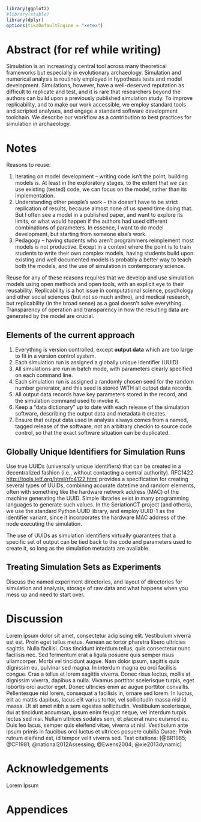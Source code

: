 
```r
library(ggplot2) 
#library(xtable) 
library(dplyr)
options(tikzDefaultEngine = "xetex")
```

# Abstract (for ref while writing) #

Simulation is an increasingly central tool across many theoretical frameworks but especially in evolutionary archaeology. Simulation and numerical analysis is routinely employed in hypothesis tests and model development. Simulations, however, have a well-deserved reputation as difficult to replicate and test, and it is rare that researchers beyond the authors can build upon a previously published simulation study. To improve replicability, and to make our work accessible, we employ standard tools and scripted analyses, and engage a standard software development toolchain. We describe our workflow as a contribution to best practices for simulation in archaeology.


# Notes

\begin{outline}[enumerate]
	\1 Simulations are almost never reused and built upon, and simulated data are not reused for multiple studies
		\2 Should we expect to reuse code?  Yes.  
		\2 Should we expect to reuse simulated data?  Yes, under suitable circumstances.
		\2 Example of cultural transmission models - we reimplement the same models over and over.  Why?   
	\1 Difficulties in sharing, reusing, and replicating simulations
		\2 Baz
\end{outline}

Reasons to reuse:

1.  Iterating on model development -- writing code isn't the point, building models is.  At least in the exploratory stages, to the extent that we can use existing (tested) code, we can focus on the model, rather than its implementation.  
1.  Understanding other people's work -- this doesn't have to be strict replication of results, because almost none of us spend time doing that.  But I often see a model in a published paper, and want to explore its limits, or what would happen if the authors had used different combinations of parameters.  In essence, I want to do model development, but starting from someone else's work.  
1.  Pedagogy -- having students who aren't programmers reimplement most models is not productive.  Except in a context where the point is to train students to write their own complex models, having students build upon existing and well documented models is probably a better way to teach both the models, and the use of simulation in contemporary science.  

Reuse for any of these reasons requires that we develop and use simulation models using open methods and open tools, with an explicit eye to their reusability.  Replicability is a hot issue in computational science, psychology and other social sciences (but not so much anthro), and medical research, but replicability (in the broad sense) as a goal doesn't solve everything.  Transparency of operation and transparency in how the resulting data are generated by the model are crucial.  



## Elements of the current approach ##

1.  Everything is version controlled, except **output data** which are too large to fit in a version control system. 
1.  Each simulation run is assigned a globally unique identifier (UUID)
1.  All simulations are run in batch mode, with parameters clearly specified on each command line.
1.  Each simulation run is assigned a randomly chosen seed for the random number generator, and this seed is stored WITH all output data records.
1.  All output data records have key parameters stored in the record, and the simulation command used to invoke it.  
1.  Keep a "data dictionary" up to date with each release of the simulation software, describing the output data and metadata it creates.
1.  Ensure that output data used in analysis always comes from a named, tagged release of the software, not an arbitrary checkin to source code control, so that the exact software situation can be duplicated.  


## Globally Unique Identifiers for Simulation Runs ##

Use true UUIDs (universally unique identifiers) that can be created in a decentralized fashion (i.e., without contacting a central authority).  RFC1422 [http://tools.ietf.org/html/rfc4122.html](http://tools.ietf.org/html/rfc4122.html) provides a specification for creating several types of UUIDs, combining accurate datetime and random elements, often with something like the hardware network address (MAC) of the machine generating the UUID.  Simple libraries exist in many programming languages to generate such values.  In the SeriationCT project (and others), we use the standard Python UUID library, and employ UUID-1 as the identifier variant, since it incorporates the hardware MAC address of the node executing the simulation.  

The use of UUIDs as simulation identifiers virtually guarantees that a specific set of output can be tied back to the code and parameters used to create it, so long as the simulation metadata are available.  


## Treating Simulation Sets as Experiments ##

Discuss the named experiment directories, and layout of directories for simulation and analysis, storage of raw data and what happens when you mess up and need to start over.  


# Discussion

Lorem ipsum dolor sit amet, consectetur adipiscing elit. Vestibulum viverra est est. Proin eget tellus metus. Aenean ac tortor pharetra libero ultricies sagittis. Nulla facilisi. Cras tincidunt interdum tellus, quis consectetur nunc facilisis nec. Sed fermentum erat a ligula posuere quis semper risus ullamcorper. Morbi vel tincidunt augue. Nam dolor ipsum, sagittis quis dignissim eu, pulvinar sed magna. In interdum magna eu orci facilisis congue. Cras a tellus et lorem sagittis viverra. Donec risus lectus, mollis at dignissim viverra, dapibus a nulla. Vivamus porttitor scelerisque turpis, eget lobortis orci auctor eget. Donec ultricies enim ac augue porttitor convallis. Pellentesque nisl lorem, consequat a facilisis in, ornare sed lorem. In luctus, elit ac mattis dapibus, lacus elit varius tortor, vel sollicitudin massa nisl id massa.  Ut sit amet nibh a sem egestas sollicitudin. Vestibulum scelerisque, dui at tincidunt accumsan, ipsum enim feugiat neque, vel interdum turpis lectus sed nisi. Nullam ultrices sodales sem, et placerat nunc euismod eu. Duis leo lacus, semper quis eleifend vitae, viverra ut nisl. Vestibulum ante ipsum primis in faucibus orci luctus et ultrices posuere cubilia Curae; Proin rutrum eleifend est, id tempor velit viverra sed.  Test citations: [@BR1985; @CF1981; @national2012Assessing; @Ewens2004; @xie2013dynamic]


# Acknowledgements

Lorem Ipsum


# Appendices


